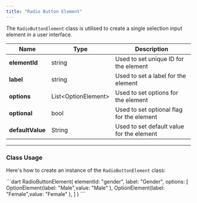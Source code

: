```yaml
---
title: "Radio Button Element"
---
```


The `RadioButtonElement` class is utilised to create a single selection input element in a user interface.

| Name             | Type                 | Description                               |
| ---------------- | -------------------- | ----------------------------------------- |
| **elementId**    | string               | Used to set unique ID for the element     |
| **label**        | string               | Used to set a label for the element       |
| **options**      | List\<OptionElement> | Used to set options for the element       |
| **optional**     | bool                 | Used to set optional flag for the element |
| **defaultValue** | String               | Used to set default value for the element |

***

### Class Usage

Here's how to create an instance of the `RadioButtonElement` class:

<Tabs>
<Tab title="Dart">
```dart
RadioButtonElement(
    elementId: "gender", 
    label: "Gender", 
    options: [
        OptionElement(label: "Male",value: "Male" ),
        OptionElement(label: "Female",value: "Female" ),
    ]
)
```

</Tab>

</Tabs>
